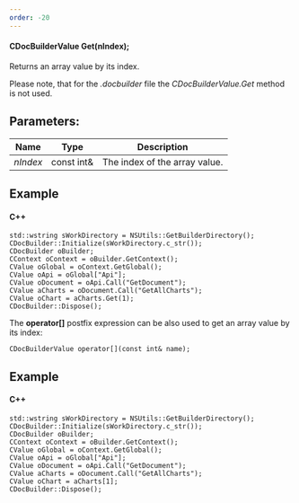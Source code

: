 ```yaml
---
order: -20
---
```

#### CDocBuilderValue Get(nIndex);

Returns an array value by its index.

Please note, that for the *.docbuilder* file the *CDocBuilderValue.Get* method is not used.

## Parameters:

| Name     | Type       | Description                   |
| -------- | ---------- | ----------------------------- |
| *nIndex* | const int& | The index of the array value. |

## Example

#### C++

```
std::wstring sWorkDirectory = NSUtils::GetBuilderDirectory();
CDocBuilder::Initialize(sWorkDirectory.c_str());
CDocBuilder oBuilder;
CContext oContext = oBuilder.GetContext();
CValue oGlobal = oContext.GetGlobal();
CValue oApi = oGlobal["Api"];
CValue oDocument = oApi.Call("GetDocument");
CValue aCharts = oDocument.Call("GetAllCharts");
CValue oChart = aCharts.Get(1);
CDocBuilder::Dispose();
```

The **operator\[]** postfix expression can be also used to get an array value by its index:

```
CDocBuilderValue operator[](const int& name);
```

## Example

#### C++

```
std::wstring sWorkDirectory = NSUtils::GetBuilderDirectory();
CDocBuilder::Initialize(sWorkDirectory.c_str());
CDocBuilder oBuilder;
CContext oContext = oBuilder.GetContext();
CValue oGlobal = oContext.GetGlobal();
CValue oApi = oGlobal["Api"];
CValue oDocument = oApi.Call("GetDocument");
CValue aCharts = oDocument.Call("GetAllCharts");
CValue oChart = aCharts[1];
CDocBuilder::Dispose();
```
